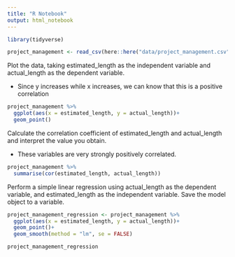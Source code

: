 ```yaml
---
title: "R Notebook"
output: html_notebook
---
```


```r

library(tidyverse)

project_management <- read_csv(here::here("data/project_management.csv"))

```

Plot the data, taking estimated_length as the independent variable and actual_length as the dependent variable.

* Since y increases while x increases, we can know that this is a positive correlation

```r

project_management %>% 
  ggplot(aes(x = estimated_length, y = actual_length))+
  geom_point()

```

Calculate the correlation coefficient of estimated_length and actual_length and interpret the value you obtain.

* These variables are very strongly positively correlated.

```r

project_management %>% 
  summarise(cor(estimated_length, actual_length))

```

Perform a simple linear regression using actual_length as the dependent variable, and estimated_length as the independent variable. Save the model object to a variable.

```r

project_management_regression <- project_management %>% 
  ggplot(aes(x = estimated_length, y = actual_length))+
  geom_point()+
  geom_smooth(method = "lm", se = FALSE)

project_management_regression

```



